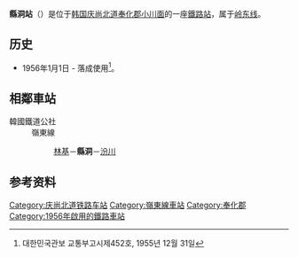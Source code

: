 {{朝鮮半島車站資訊
|公司色 = #0066b3
|文字色 = 
|站名 = 縣洞站<br />{{lang|en|Hyeondong}}
|圖片 =Hyeondong Station.JPG
|pxl = 
|圖片說明 =车站站舍
|車站編號 = 
|前一站 = [[林基站|林基]]
|前一站距離 = 4.9
|後一站距離 = 6.6
|後一站 = [[汾川站|汾川]]
|距離 =52.7
|起點站 = [[荣州站|荣州]]
|所屬路線 = [[岭东线|岭东线]]
|諺文 = 현동역
|朝鮮漢字 = 縣洞驛
|文觀部式 =Hyeondong-yeok 
|馬-賴式 =
|副站名 = 
|停站路線數 = 
|所屬公司 = [[韩国铁道公社|韩国铁道公社]]
|所在地 =[[庆尚北道|庆尚北道]][[奉化郡|奉化郡]][[小川面|小川面]]
|車站構造 = 地面車站
|月台配置 = 1面2线
|啟用年月日 =1956年1月1日
|廢站年月日 = 
|上下車人次 =
|統計年度 =
|轉車 = 
|備註 = 
|全寬備註 = 
}}

'''縣洞站'''（{{kor|諺=현동역|漢=縣洞驛|羅=Hyeondong yeok|f=y}}）是位于[[韩国|韩国]][[庆尚北道|庆尚北道]][[奉化郡|奉化郡]][[小川面|小川面]]的一座[[鐵路站|鐵路站]]，属于[[岭东线|岭东线]]。

== 历史 ==
*1956年1月1日 - 落成使用<ref>대한민국관보 교통부고시제452호, 1955년 12월 31일</ref>。

== 相鄰車站 ==
;韓國鐵道公社
:嶺東線
::[[林基站|林基]]－'''縣洞'''－[[汾川站|汾川]]

== 参考资料 ==
{{reflist}}

{{岭东线}}
{{无穷花号}}

[[Category:庆尚北道铁路车站|Category:庆尚北道铁路车站]]
[[Category:嶺東線車站|Category:嶺東線車站]]
[[Category:奉化郡|Category:奉化郡]]
[[Category:1956年啟用的鐵路車站|Category:1956年啟用的鐵路車站]]